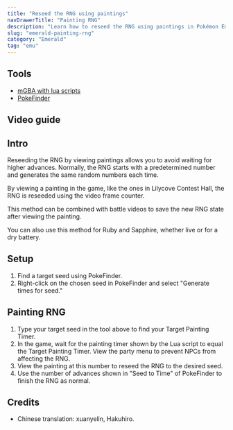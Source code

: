```yaml
---
title: "Reseed the RNG using paintings"
navDrawerTitle: "Painting RNG"
description: "Learn how to reseed the RNG using paintings in Pokémon Emerald to get the Pokémon you want quickly, without the long wait."
slug: "emerald-painting-rng"
category: "Emerald"
tag: "emu"
---
```


## Tools

- [mGBA with lua scripts](/mgba-setup)
- [PokeFinder](/pokefinder)

## Video guide

<YouTubeVideo src="https://www.youtube.com/embed/ydS9HLNmAog?si=MHhvzKhd32Kgd4OC" />

## Intro

Reseeding the RNG by viewing paintings allows you to avoid waiting for higher advances. Normally, the RNG starts with a predetermined number and generates the same random numbers each time.

By viewing a painting in the game, like the ones in Lilycove Contest Hall, the RNG is reseeded using the video frame counter.

This method can be combined with battle videos to save the new RNG state after viewing the painting.

You can also use this method for Ruby and Sapphire, whether live or for a dry battery.

## Setup

1. Find a target seed using PokeFinder.
2. Right-click on the chosen seed in PokeFinder and select "Generate times for seed."

## Painting RNG

<PaintingReseed />

1. Type your target seed in the tool above to find your Target Painting Timer.
2. In the game, wait for the painting timer shown by the Lua script to equal the Target Painting Timer. View the party menu to prevent NPCs from affecting the RNG.
3. View the painting at this number to reseed the RNG to the desired seed.
4. Use the number of advances shown in "Seed to Time" of PokeFinder to finish the RNG as normal.

## Credits

- Chinese translation: xuanyelin, Hakuhiro.
